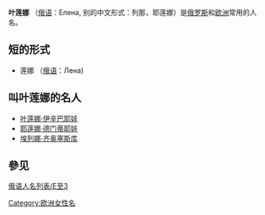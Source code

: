 '''叶莲娜''' （[[俄语|俄语]]：Елена, 别的中文形式：列那，耶莲娜）是[[俄罗斯|俄罗斯]]和[[欧洲|欧洲]]常用的人名。

==短的形式==
* 莲娜 （[[俄语|俄语]]：Лена)

==叫叶莲娜的名人==
* [[叶莲娜·伊辛巴耶娃|叶莲娜·伊辛巴耶娃]]
* [[耶莲娜·德门蒂耶娃|耶莲娜·德门蒂耶娃]]
* [[埃列娜·齐奥塞斯库|埃列娜·齐奥塞斯库]]

==參见==
[[俄语人名列表/Е至З|俄语人名列表/Е至З]]

{{Disambiguation|Cat=三字人名譯名消歧義}}
[[Category:欧洲女性名|Category:欧洲女性名]]
